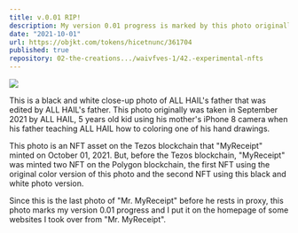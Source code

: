 ```yaml
---
title: v.0.01 RIP!
description: My version 0.01 progress is marked by this photo originally taken in September 2021 by a 5-year-old son using his mother's iPhone 8 camera.
date: "2021-10-01"
url: https://objkt.com/tokens/hicetnunc/361704
published: true
repository: 02-the-creations.../waivfves-1/42.-experimental-nfts
---
```


[![](/0.01.jpeg)](/0.01.jpeg)

This is a black and white close-up photo of ALL HAIL's father that was edited by ALL HAIL's father. This photo originally was taken in September 2021 by ALL HAIL, 5 years old kid using his mother's iPhone 8 camera when his father teaching ALL HAIL how to coloring one of his hand drawings.   
   
This photo is an NFT asset on the Tezos blockchain that "MyReceipt" minted on October 01, 2021. But, before the Tezos blockchain, "MyReceipt" was minted two NFT on the Polygon blockchain, the first NFT using the original color version of this photo and the second NFT using this black and white photo version.   
   
Since this is the last photo of "Mr. MyReceipt" before he rests in proxy, this photo marks my version 0.01 progress and I put it on the homepage of some websites I took over from "Mr. MyReceipt".